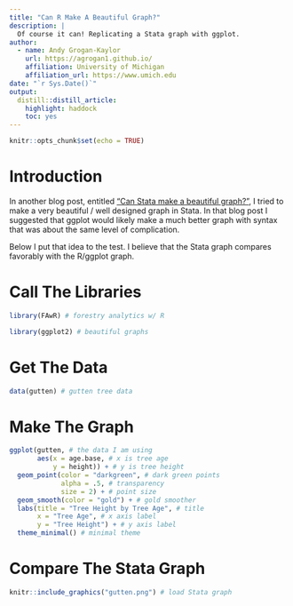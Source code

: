 ```yaml
---
title: "Can R Make A Beautiful Graph?"
description: |
  Of course it can! Replicating a Stata graph with ggplot.
author:
  - name: Andy Grogan-Kaylor 
    url: https://agrogan1.github.io/
    affiliation: University of Michigan
    affiliation_url: https://www.umich.edu
date: "`r Sys.Date()`"
output:
  distill::distill_article:
    highlight: haddock
    toc: yes
---
```


```r

knitr::opts_chunk$set(echo = TRUE)

```

# Introduction 

In another blog post, entitled ["Can Stata make a beautiful graph?"](./can-Stata-make-a-beautiful-graph.html), I tried to make a very beautiful / well designed graph in Stata. In that blog post I suggested that ggplot would likely make a much better graph with syntax that was about the same level of complication.

Below I put that idea to the test. I believe that the Stata graph compares favorably with the R/ggplot graph.

# Call The Libraries

```r

library(FAwR) # forestry analytics w/ R

library(ggplot2) # beautiful graphs

```

# Get The Data

```r

data(gutten) # gutten tree data

```

# Make The Graph

```r

ggplot(gutten, # the data I am using
       aes(x = age.base, # x is tree age
           y = height)) + # y is tree height
  geom_point(color = "darkgreen", # dark green points
             alpha = .5, # transparency
             size = 2) + # point size
  geom_smooth(color = "gold") + # gold smoother
  labs(title = "Tree Height by Tree Age", # title
       x = "Tree Age", # x axis label
       y = "Tree Height") + # y axis label
  theme_minimal() # minimal theme

```

# Compare The Stata Graph

```r

knitr::include_graphics("gutten.png") # load Stata graph

```


